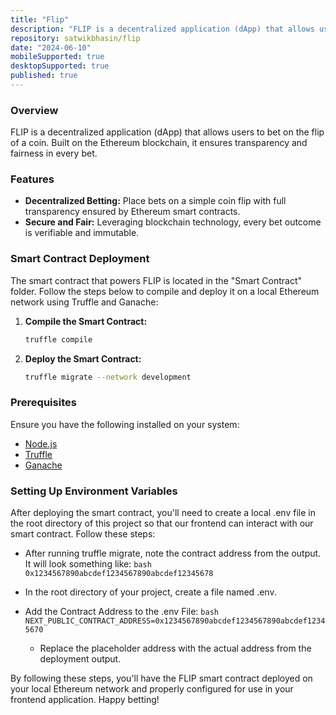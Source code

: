 ```yaml
---
title: "Flip"
description: "FLIP is a decentralized application (dApp) that allows users to bet on the flip of a coin. Built on the Ethereum blockchain, it ensures transparency and fairness in every bet."
repository: satwikbhasin/flip
date: "2024-06-10"
mobileSupported: true
desktopSupported: true
published: true
---
```


### Overview
FLIP is a decentralized application (dApp) that allows users to bet on the flip of a coin. Built on the Ethereum blockchain, it ensures transparency and fairness in every bet.

### Features
- **Decentralized Betting:** Place bets on a simple coin flip with full transparency ensured by Ethereum smart contracts.
- **Secure and Fair:** Leveraging blockchain technology, every bet outcome is verifiable and immutable.

### Smart Contract Deployment
The smart contract that powers FLIP is located in the "Smart Contract" folder. Follow the steps below to compile and deploy it on a local Ethereum network using Truffle and Ganache:

1. **Compile the Smart Contract:**
   ```bash
   truffle compile
   ```

2. **Deploy the Smart Contract:**
   ```bash
   truffle migrate --network development
   ```

### Prerequisites
Ensure you have the following installed on your system:
- [Node.js](https://nodejs.org/)
- [Truffle](https://www.trufflesuite.com/truffle)
- [Ganache](https://www.trufflesuite.com/ganache)

### Setting Up Environment Variables
After deploying the smart contract, you'll need to create a local .env file in the root directory of this project so that our frontend can interact with our smart contract. Follow these steps:

- After running truffle migrate, note the contract address from the output. It will look something like:
      ```bash
      0x1234567890abcdef1234567890abcdef12345678
      ```

- In the root directory of your project, create a file named .env.

- Add the Contract Address to the .env File:
      ```bash
      NEXT_PUBLIC_CONTRACT_ADDRESS=0x1234567890abcdef1234567890abcdef12345670
      ```

   - Replace the placeholder address with the actual address from the deployment output.

By following these steps, you'll have the FLIP smart contract deployed on your local Ethereum network and properly configured for use in your frontend application. Happy betting!
